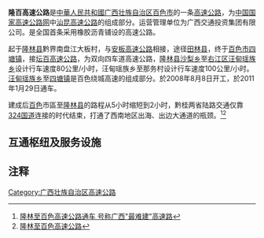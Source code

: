 {{中国高速公路信息框
| 编号 = G69/G78
| 名称 = 银川－百色高速公路（那暮－四塘）<br>汕头－昆明高速公路（那务－平班）
| 自定头部 = [[File:China_Expwy_G69_sign_with_name.svg|90px]] [[File:China_Expwy_G78_sign_with_name.svg|90px]]
| 地圖 = 
| 路線簡稱 = 隆百
| 最近通車日期 = 2011年1月29日
| 规划总里程 = 177.85
| 起點 = [[百色市|百色市]][[右江区|右江区]][[四塘镇|四塘镇]]
| 終點 = [[百色市|百色市]][[隆林县|隆林县]]
| 出口處數 = 10
| 服务区数 = 4
}}

'''隆百高速公路'''是[[中華人民共和國|中華人民共和國]][[广西壮族自治区|广西壮族自治区]][[百色市|百色市]]的一条[[高速公路|高速公路]]，为[[中国国家高速公路网|中国国家高速公路网]]中[[汕昆高速公路|汕昆高速公路]]的组成部分。运营管理单位为广西交通投资集团有限公司。是全国首条采用橡胶沥青铺设的高速公路。

起于[[隆林县|隆林县]]黔界南盘江大板村，与[[安板高速公路|安板高速公路]]相接，途径[[田林县|田林县]]，终于[[百色市|百色市]][[四塘镇|四塘镇]]，接[[坛百高速公路|坛百高速公路]]，为双向四车道高速公路，[[隆林县|隆林县]][[沙梨乡|沙梨乡]]至[[右江区|右江区]][[汪甸瑶族乡|汪甸瑶族乡]]设计行车速度80公里/小时，汪甸瑶族乡至那务村设计行车速度100公里/小时。[[汪甸瑶族乡|汪甸瑶族乡]]至[[四塘镇|四塘镇]]是百色绕城高速的组成部分。於2008年8月8日开工，於2011年1月29日通车。

建成后[[百色|百色]]市區至[[隆林县|隆林县]]的路程从5小时缩短到2小时，黔桂两省陆路交通仅靠[[324国道|324国道]]连接的时代结束，打通了西南地区出海、出边大通道的瓶颈。<ref>[http://news.xinhuanet.com/2011-01/28/c_121035423.htm 隆林至百色高速公路通车 号称广西"最难建"高速路]{{dead link|date=2018年5月 |bot=InternetArchiveBot |fix-attempted=yes }}</ref><ref>[http://www.gxewa.com/News_show.asp?id=4087 隆林至百色高速公路]</ref>

== 互通枢纽及服务设施 ==
{{Start expwy exit box|place=1}}
{{Expwy exit item|place=[[百色市|百色市]]<br />[[右江区|右江区]]|place rows=8|type=H|name=四塘|index=|highway connection={{China Expwy Name|G80|[[坛百高速公路|坛百高速公路]]|L1=G69}}}}
{{Expwy exit item|state=u|type=H|index=|name=那务|dist start=|highway connection={{China Expwy Name|G78|[[河百高速公路|河百高速公路]]}}}}
{{Expwy exit item|state=c|type=E|index=|name=永樂|dist start=|road connection={{中国国道名|212}}<br>{{中国国道名|324}}}}
{{Expwy exit item|state=c|type=P|index=|name=永樂停車區}}
{{Expwy exit item|state=c|type=E|index=|name=下塘|dist start=|road connection={{中国国道名|212}}}}
{{Expwy exit item|state=c|type=H|index=|name=那暮|dist start=|highway connection={{China Expwy Name|G69|[[乐百高速公路|乐百高速公路]]}}}}
{{Expwy exit item|type=S|name=那迷服务区}}
{{Expwy exit item|type=E|index=|name=汪甸|dist start=|road connection={{中国国道名|324}}}}
{{Expwy exit item|place=[[百色市|百色市]]<br />[[田林县|田林县]]|place rows=7|type=P|index=|name=平雄停車區}}
{{Expwy exit item|type=E|index=|name=田林|dist start=|road connection={{中国国道名|324}}}}
{{Expwy exit item|type=S|name=潞城服务区}}
{{Expwy exit item|type=E|index=|name=潞城|dist start=|road connection={{中国国道名|324}}}}
{{Expwy exit item|type=E|index=|name=板桃|dist start=|road connection={{中国国道名|324}}}}
{{Expwy exit item|type=S|name=舊州服务区}}
{{Expwy exit item|type=E|index=|name=舊州|dist start=|road connection={{中国县道名|796}}}}
{{Expwy exit item|place=[[百色市|百色市]]<br />[[隆林县|隆林县]]|place rows=4|type=E|index=|name=沙梨|dist start=|road connection={{中国国道名|324}}}}
{{Expwy exit item|type=E|index=|name=隆林|alias=扁牙|dist start=|road connection={{中国县道名|805}}}}
{{Expwy exit item|type=P|name=隆林停车区}}
{{Expwy exit item|type=T|index=|name=平班|dist start=|highway connection={{China Expwy Name|G78|[[安板高速公路|安板高速公路]]}}}}
{{End expwy exit box|place=1}}

==注释==
{{reflist}}

{{广西壮族自治区高速公路}}
[[Category:广西壮族自治区高速公路|Category:广西壮族自治区高速公路]]